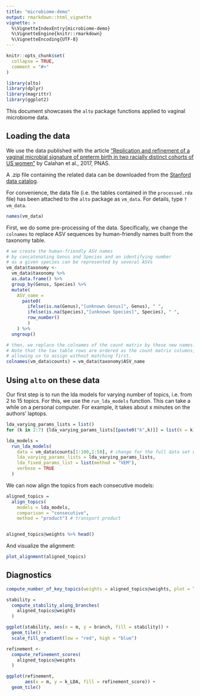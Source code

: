 ```yaml
---
title: "microbiome-demo"
output: rmarkdown::html_vignette
vignette: >
  %\VignetteIndexEntry{microbiome-demo}
  %\VignetteEngine{knitr::rmarkdown}
  %\VignetteEncoding{UTF-8}
---
```


```r
knitr::opts_chunk$set(
  collapse = TRUE,
  comment = "#>"
)
```

```r
library(alto)
library(dplyr)
library(magrittr)
library(ggplot2)
```


This document showcases the `alto` package functions applied to vaginal microbiome data.

## Loading the data

We use the data published with the article ["Replication and refinement of a vaginal microbial signature of preterm birth in two racially distinct cohorts of US women"](https://www.pnas.org/content/114/37/9966.short) by Calahan et al., 2017, PNAS.

A .zip file containing the related data can be downloaded from the [Stanford data catalog](https://stacks.stanford.edu/file/druid:yb681vm1809/RepRefine_Scripts.tar.gz).

For convenience, the data file (i.e. the tables contained in the `processed.rda` file) has been attached to the `alto` package as `vm_data`. For details, type `?vm_data`.

```r

names(vm_data)

```

First, we do some pre-processing of the data. Specifically, we change the `colnames` to replace ASV sequences by human-friendly names built from the taxonomy table.

```r

# we create the human-friendly ASV names 
# by concatenating Genus and Species and an identifying number 
# as a given species can be represented by several ASVs
vm_data$taxonomy <- 
  vm_data$taxonomy %>% 
  as.data.frame() %>% 
  group_by(Genus, Species) %>% 
  mutate(
    ASV_name = 
      paste0(
        ifelse(is.na(Genus),"[unknown Genus]", Genus), " ",
        ifelse(is.na(Species),"[unknown Species]", Species), " ",
        row_number()
        )
    ) %>% 
  ungroup()

# then, we replace the colnames of the count matrix by these new names. 
# Note that the tax table rows are ordered as the count matrix columns,
# allowing us to assign without matching first.
colnames(vm_data$counts) = vm_data$taxonomy$ASV_name

```



## Using `alto` on these data

Our first step is to run the lda models for varying number of topics, i.e. from 2 to 15 topics.
For this, we use the `run_lda_models` function. This can take a while on a personal computer. 
For example, it takes about x minutes on the authors' laptops.

```r

lda_varying_params_lists = list()
for (k in 2:7) {lda_varying_params_lists[[paste0("k",k)]] = list(k = k)}

lda_models = 
  run_lda_models(
    data = vm_data$counts[1:100,1:50], # change for the full data set when full workflow is ready
    lda_varying_params_lists = lda_varying_params_lists,
    lda_fixed_params_list = list(method = "VEM"),
    verbose = TRUE
  )

```

We can now align the topics from each consecutive models:


```r

aligned_topics = 
  align_topics(
    models = lda_models, 
    comparison = "consecutive", 
    method = "product") # transport product


aligned_topics@weights %>% head()

```

And visualize the alignment: 

```r

plot_alignment(aligned_topics)

```


## Diagnostics

```r

compute_number_of_key_topics(weights = aligned_topics@weights, plot = TRUE)

```

```r

stability = 
  compute_stability_along_branches(
    aligned_topics@weights
  )

ggplot(stability, aes(x = m, y = branch, fill = stability)) +
  geom_tile() +
  scale_fill_gradient(low = "red", high = "blue")

```

```r

refinement <- 
  compute_refinement_scores(
    aligned_topics@weights
  )

ggplot(refinement, 
       aes(x = m, y = k_LDA, fill = refinement_score)) +
  geom_tile()

```


